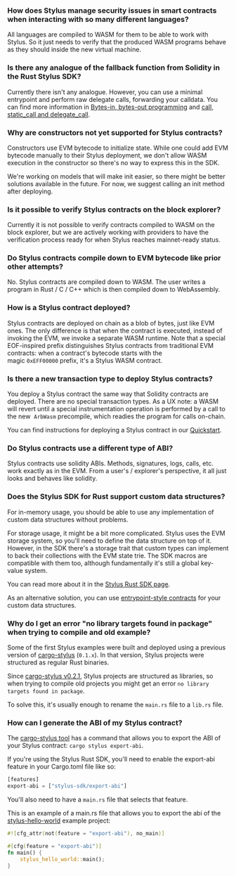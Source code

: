 ### How does Stylus manage security issues in smart contracts when interacting with so many different languages?
<p>
All languages are compiled to WASM for them to be able to work with Stylus. So it just needs to verify that the produced WASM programs behave as they should inside the new virtual machine.
</p>

<p>

</p>


### Is there any analogue of the fallback function from Solidity in the Rust Stylus SDK?
<p>
Currently there isn't any analogue. However, you can use a minimal entrypoint and perform raw delegate calls, forwarding your calldata. You can find more information in <a href="https://docs.arbitrum.io/stylus/reference/rust-sdk-guide#bytes-in-bytes-out-programming">Bytes-in, bytes-out programming</a> and <a href="https://docs.arbitrum.io/stylus/reference/rust-sdk-guide#call-static_call-and-delegate_call">call, static_call and delegate_call</a>.
</p>

<p>

</p>


### Why are constructors not yet supported for Stylus contracts?
<p>
Constructors use EVM bytecode to initialize state. While one could add EVM bytecode manually to their Stylus deployment, we don't allow WASM execution in the constructor so there's no way to express this in the SDK.
</p>

<p>
We're working on models that will make init easier, so there might be better solutions available in the future. For now, we suggest calling an init method after deploying.
</p>

<p>

</p>


### Is it possible to verify Stylus contracts on the block explorer?
<p>
Currently it is not possible to verify contracts compiled to WASM on the block explorer, but we are actively working with providers to have the verification process ready for when Stylus reaches mainnet-ready status.
</p>

<p>

</p>


### Do Stylus contracts compile down to EVM bytecode like prior other attempts?
<p>
No. Stylus contracts are compiled down to WASM. The user writes a program in Rust / C / C++ which is then compiled down to WebAssembly.
</p>

<p>

</p>


### How is a Stylus contract deployed?
<p>
Stylus contracts are deployed on chain as a blob of bytes, just like EVM ones. The only difference is that when the contract is executed, instead of invoking the EVM, we invoke a separate WASM runtime. Note that a special EOF-inspired prefix distinguishes Stylus contracts from traditional EVM contracts: when a contract's bytecode starts with the magic <code>0xEFF00000</code> prefix, it's a Stylus WASM contract.
</p>

<p>

</p>


### Is there a new transaction type to deploy Stylus contracts?
<p>
You deploy a Stylus contract the same way that Solidity contracts are deployed. There are no special transaction types. As a UX note: a WASM will revert until a special instrumentation operation is performed by a call to the new  <code>ArbWasm</code> precompile, which readies the program for calls on-chain.
</p>

<p>
You can find instructions for deploying a Stylus contract in our <a href="https://docs.arbitrum.io/stylus/stylus-quickstart#checking-your-stylus-project-is-valid">Quickstart</a>.
</p>


### Do Stylus contracts use a different type of ABI?
<p>
Stylus contracts use solidity ABIs. Methods, signatures, logs, calls, etc. work exactly as in the EVM. From a user's / explorer's perspective, it all just looks and behaves like solidity.
</p>

<p>

</p>


### Does the Stylus SDK for Rust support custom data structures?
<p>
For in-memory usage, you should be able to use any implementation of custom data structures without problems.
</p>

<p>
For storage usage, it might be a bit more complicated. Stylus uses the EVM storage system, so you'll need to define the data structure on top of it. However, in the SDK there's a storage trait that custom types can implement to back their collections with the EVM state trie. The SDK macros are compatible with them too, although fundamentally it's still a global key-value system.
</p>

<p>
You can read more about it in the <a href="https://docs.arbitrum.io/stylus/reference/rust-sdk-guide#storage">Stylus Rust SDK page</a>.
</p>

<p>
As an alternative solution, you can use <a href="https://docs.arbitrum.io/stylus/reference/rust-sdk-guide#bytes-in-bytes-out-programming">entrypoint-style contracts</a> for your custom data structures.
</p>

<p>

</p>

<p>

</p>


### Why do I get an error "no library targets found in package" when trying to compile and old example?
<p>
Some of the first Stylus examples were built and deployed using a previous version of <a href="https://github.com/OffchainLabs/cargo-stylus">cargo-stylus</a> (<code>0.1.x</code>). In that version, Stylus projects were structured as regular Rust binaries.
</p>

<p>
Since <a href="https://github.com/OffchainLabs/cargo-stylus/releases/tag/v0.2.1">cargo-stylus v0.2.1</a>, Stylus projects are structured as libraries, so when trying to compile old projects you might get an error <code>no library targets found in package</code>.
</p>

<p>
To solve this, it's usually enough to rename the <code>main.rs</code> file to a <code>lib.rs</code> file.
</p>

<p>

</p>


### How can I generate the ABI of my Stylus contract?
<p>
The <a href="https://github.com/OffchainLabs/cargo-stylus/tree/main#exporting-solidity-abis">cargo-stylus tool</a> has a command that allows you to export the ABI of your Stylus contract: <code>cargo stylus export-abi</code>.
</p>

<p>
If you're using the Stylus Rust SDK, you'll need to enable the export-abi feature in your Cargo.toml file like so:
</p>

```rust
[features]
export-abi = ["stylus-sdk/export-abi"]
```
<p>
You'll also need to have a <code>main.rs</code> file that selects that feature.
</p>

<p>
This is an example of a main.rs file that allows you to export the abi of the <a href="https://github.com/OffchainLabs/stylus-hello-world">stylus-hello-world</a> example project:
</p>

```rust
#![cfg_attr(not(feature = "export-abi"), no_main)]

#[cfg(feature = "export-abi")]
fn main() {
    stylus_hello_world::main();
}
```
<p>

</p>

